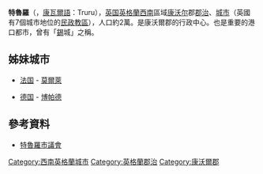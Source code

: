 {{主条目消歧义|本条目-{只}-讲述关于[[英国|英国]][[城市|城市]]和[[郡治|郡治]]'''特魯羅'''，关于同名异义的其他解释，请参考'''[[特鲁罗_(消歧义)|特鲁罗 (消歧义)]]'''。}}
{{Infobox UK place
|中文名 = 特魯羅
|official_name=Truro         
|country= 英格蘭
|region= 西南英格蘭
|static_image=[[File:Truro_stmarysst.jpg|250px]]
|static_image_caption= [[特魯羅座堂|特魯羅座堂]]
|population=20920
|population_ref=（[[2001年英國人口普查|2001年普查]]）
|os_grid_reference=SW825448
|latitude=50.260
|longitude=-5.051
|london_distance=373公里（232英里）
|post_town=TRURO
|postcode_area=TR
|postcode_district=TR1-4
|dial_code=01872
|civil_parish=Truro
|constituency_westminster=[[特魯羅和法爾茅斯_(英國國會選區)|特魯羅和法爾茅斯]]
|shire_district=[[卡里克_(康沃爾郡)|卡里克]]
|shire_county=[[康沃爾郡|康沃爾郡]]
|cornish_name=Truru
|website= [http://www.truro.gov.uk Truro.gov.uk]
|hide_services=yes
}}
'''特魯羅'''（{{lang-en|Truro}}，[[康瓦爾語|康瓦爾語]]：Truru），[[英国|英国]][[英格蘭|英格蘭]][[西南英格蘭|西南]]區域[[康沃尔|康沃尔]]郡[[郡治|郡治]]、[[英國城市地位|城市]]（英國有7個城市地位的[[民政教區|民政教區]]），人口約2萬。是康沃爾郡的行政中心。也是重要的港口都市，曾有「[[錫|錫]]城」之稱。

== 姊妹城市 ==
* {{flagicon|France}} [[法国|法国]] - [[莫爾萊|莫爾萊]]
* {{flagicon|Germany}} [[德国|德国]] - [[博帕德|博帕德]]

== 參考資料 ==
* [http://www.truro.gov.uk 特魯羅市議會] {{Wayback|url=http://www.truro.gov.uk/ |date=20170903163506 }}

{{UK city}}
{{Authority control}}
{{DEFAULTSORT:Truro}}

[[Category:西南英格蘭城市|Category:西南英格蘭城市]]
[[Category:英格蘭郡治|Category:英格蘭郡治]]
[[Category:康沃爾郡|Category:康沃爾郡]]